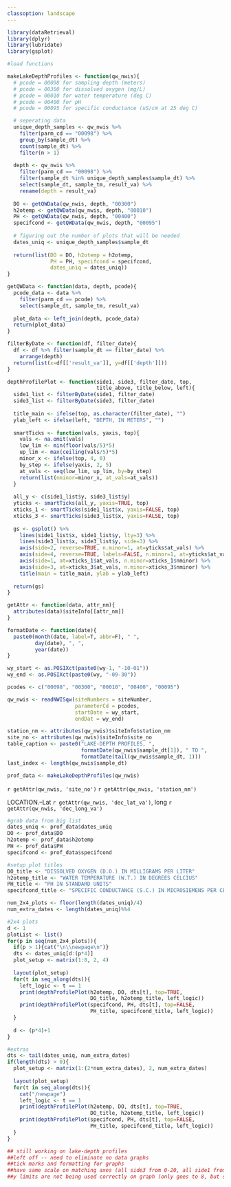```yaml
---
classoption: landscape
---
```


```r
library(dataRetrieval)
library(dplyr)
library(lubridate)
library(gsplot)

#load functions

makeLakeDepthProfiles <- function(qw_nwis){
  # pcode = 00098 for sampling depth (meters)
  # pcode = 00300 for dissolved oxygen (mg/L)
  # pcode = 00010 for water temperature (deg C)
  # pcode = 00400 for pH
  # pcode = 00095 for specific conductance (uS/cm at 25 deg C)

  # seperating data
  unique_depth_samples <- qw_nwis %>% 
    filter(parm_cd == "00098") %>% 
    group_by(sample_dt) %>% 
    count(sample_dt) %>% 
    filter(n > 1)
  
  depth <- qw_nwis %>% 
    filter(parm_cd == "00098") %>%
    filter(sample_dt %in% unique_depth_samples$sample_dt) %>% 
    select(sample_dt, sample_tm, result_va) %>% 
    rename(depth = result_va)
  
  DO <- getQWData(qw_nwis, depth, "00300")
  h2otemp <- getQWData(qw_nwis, depth, "00010")
  PH <- getQWData(qw_nwis, depth, "00400")
  specifcond <- getQWData(qw_nwis, depth, "00095")
  
  # figuring out the number of plots that will be needed
  dates_uniq <- unique_depth_samples$sample_dt
  
  return(list(DO = DO, h2otemp = h2otemp, 
              PH = PH, specifcond = specifcond, 
              dates_uniq = dates_uniq))
}

getQWData <- function(data, depth, pcode){
  pcode_data <- data %>% 
    filter(parm_cd == pcode) %>% 
    select(sample_dt, sample_tm, result_va)
  
  plot_data <- left_join(depth, pcode_data)
  return(plot_data)
}

filterByDate <- function(df, filter_date){
  df <- df %>% filter(sample_dt == filter_date) %>% 
    arrange(depth)
  return(list(x=df[['result_va']], y=df[['depth']]))
}

depthProfilePlot <- function(side1, side3, filter_date, top,
                             title_above, title_below, left){
  side1_list <- filterByDate(side1, filter_date)
  side3_list <- filterByDate(side3, filter_date)
  
  title_main <- ifelse(top, as.character(filter_date), "")
  ylab_left <- ifelse(left, "DEPTH, IN METERS", "")
  
  smartTicks <- function(vals, yaxis, top){
    vals <- na.omit(vals)
    low_lim <- min(floor(vals/5)*5)
    up_lim <- max(ceiling(vals/5)*5)
    minor_x <- ifelse(top, 4, 0)
    by_step <- ifelse(yaxis, 2, 5)
    at_vals <- seq(low_lim, up_lim, by=by_step)
    return(list(nminor=minor_x, at_vals=at_vals))
  }
  
  all_y <- c(side1_list$y, side3_list$y)
  yticks <- smartTicks(all_y, yaxis=TRUE, top)
  xticks_1 <- smartTicks(side1_list$x, yaxis=FALSE, top)
  xticks_3 <- smartTicks(side3_list$x, yaxis=FALSE, top)
  
  gs <- gsplot() %>% 
    lines(side1_list$x, side1_list$y, lty=3) %>% 
    lines(side3_list$x, side3_list$y, side=3) %>% 
    axis(side=2, reverse=TRUE, n.minor=1, at=yticks$at_vals) %>% 
    axis(side=4, reverse=TRUE, labels=FALSE, n.minor=1, at=yticks$at_vals) %>% 
    axis(side=1, at=xticks_1$at_vals, n.minor=xticks_1$nminor) %>% 
    axis(side=3, at=xticks_3$at_vals, n.minor=xticks_3$nminor) %>% 
    title(main = title_main, ylab = ylab_left)
  
  return(gs)
}

getAttr <- function(data, attr_nm){
  attributes(data)$siteInfo[[attr_nm]]
}

formatDate <- function(date){
  paste0(month(date, label=T, abbr=F), " ", 
         day(date), ", ",
         year(date))
}
```

```r
wy_start <- as.POSIXct(paste0(wy-1, "-10-01"))
wy_end <- as.POSIXct(paste0(wy, "-09-30"))

pcodes <- c("00098", "00300", "00010", "00400", "00095")

qw_nwis <- readNWISqw(siteNumbers = siteNumber, 
                      parameterCd = pcodes, 
                      startDate = wy_start, 
                      endDat = wy_end)

station_nm <- attributes(qw_nwis)$siteInfo$station_nm
site_no <- attributes(qw_nwis)$siteInfo$site_no
table_caption <- paste0("LAKE-DEPTH PROFILES, ", 
                        formatDate(qw_nwis$sample_dt[1]), " TO ",
                        formatDate(tail(qw_nwis$sample_dt, 1)))
last_index <- length(qw_nwis$sample_dt)

prof_data <- makeLakeDepthProfiles(qw_nwis)
```

`r getAttr(qw_nwis, 'site_no')` `r getAttr(qw_nwis, 'station_nm')`

LOCATION.--Lat `r getAttr(qw_nwis, 'dec_lat_va')`, long `r getAttr(qw_nwis, 'dec_long_va')` 

```r
#grab data from big list
dates_uniq <- prof_data$dates_uniq
DO <- prof_data$DO
h2otemp <- prof_data$h2otemp
PH <- prof_data$PH
specifcond <- prof_data$specifcond

#setup plot titles
DO_title <- "DISSOLVED OXYGEN (D.O.) IN MILLIGRAMS PER LITER"
h2otemp_title <- "WATER TEMPERATURE (W.T.) IN DEGREES CELCIUS"
PH_title <- "PH IN STANDARD UNITS"
specifcond_title <- "SPECIFIC CONDUCTANCE (S.C.) IN MICROSIEMENS PER CENTIMETER AT 25 DEGREES CELCIUS"

num_2x4_plots <- floor(length(dates_uniq)/4)
num_extra_dates <- length(dates_uniq)%%4

#2x4 plots
d <- 1
plotList <- list()
for(p in seq(num_2x4_plots)){
  if(p > 1){cat("\n\\newpage\n")}
  dts <- dates_uniq[d:(p*4)]
  plot_setup <- matrix(1:8, 2, 4)
  
  layout(plot_setup)
  for(t in seq_along(dts)){
    left_logic <- t == 1
    print(depthProfilePlot(h2otemp, DO, dts[t], top=TRUE,
                           DO_title, h2otemp_title, left_logic))
    print(depthProfilePlot(specifcond, PH, dts[t], top=FALSE, 
                           PH_title, specifcond_title, left_logic))
  }
  
  d <- (p*4)+1
}

#extras 
dts <- tail(dates_uniq, num_extra_dates)
if(length(dts) > 0){
  plot_setup <- matrix(1:(2*num_extra_dates), 2, num_extra_dates)
  
  layout(plot_setup)
  for(t in seq_along(dts)){
    cat("/newpage")
    left_logic <- t == 1
    print(depthProfilePlot(h2otemp, DO, dts[t], top=TRUE,
                           DO_title, h2otemp_title, left_logic))
    print(depthProfilePlot(specifcond, PH, dts[t], top=FALSE,
                           PH_title, specifcond_title, left_logic))
  }
}

## still working on lake-depth profiles
##left off -- need to eliminate no data graphs
##tick marks and formatting for graphs
##have same scale on matching axes (all side3 from 0-20, all side1 from 0-30) 
##y limits are not being used correctly on graph (only goes to 8, but should go to 10)
```
